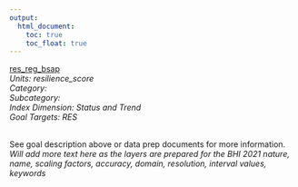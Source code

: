 ```yaml
---
output:
  html_document:
    toc: true
    toc_float: true
---
```


[res_reg_bsap](https://github.com/OHI-Baltic/bhi-prep/blob/master/layers/res_reg_bsap_bhi2015.csv)\
*Units: resilience_score*\
*Category:*\
*Subcategory:*\
*Index Dimension: Status and Trend*\
*Goal Targets: RES*\
<br>

See goal description above or data prep documents for more information.\
*Will add more text here as the layers are prepared for the BHI 2021*
*nature, name, scaling factors, accuracy, domain, resolution, interval values, keywords*



<br>

